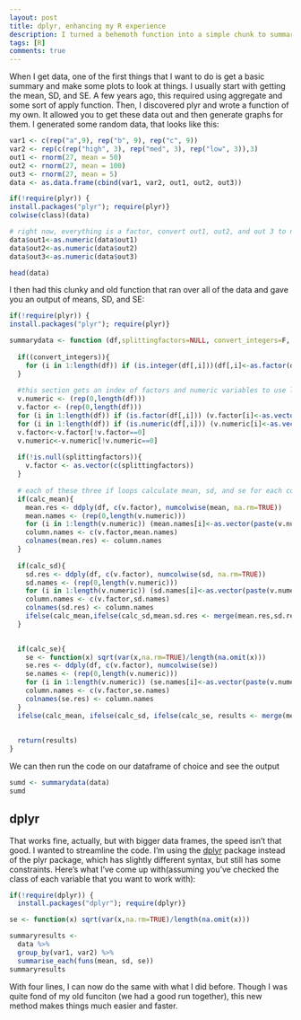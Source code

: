 ```yaml
---
layout: post
title: dplyr, enhancing my R experience
description: I turned a behemoth function into a simple chunk to summarize my data
tags: [R]
comments: true
---
```


When I get data, one of the first things that I want to do is get a basic summary and make some plots to look at things. I usually start with getting the mean, SD, and SE. A few years ago, this required using aggregate and some sort of apply function. Then, I discovered plyr and wrote a function of my own. It allowed you to get these data out and then generate graphs for them. I generated some random data, that looks like this: 

````r
var1 <- c(rep("a",9), rep("b", 9), rep("c", 9))
var2 <- rep(c(rep("high", 3), rep("med", 3), rep("low", 3)),3)
out1 <- rnorm(27, mean = 50)
out2 <- rnorm(27, mean = 100)
out3 <- rnorm(27, mean = 5)
data <- as.data.frame(cbind(var1, var2, out1, out2, out3))

if(!require(plyr)) { 
install.packages("plyr"); require(plyr)} 
colwise(class)(data)

# right now, everything is a factor, convert out1, out2, and out 3 to numeric values
data$out1<-as.numeric(data$out1)
data$out2<-as.numeric(data$out2)
data$out3<-as.numeric(data$out3)

head(data)
````


I then had this clunky and old function that ran over all of the data and gave you an output of means, SD, and SE:

````r
if(!require(plyr)) { 
install.packages("plyr"); require(plyr)} 

summarydata <- function (df,splittingfactors=NULL, convert_integers=F, calc_mean=T, calc_sd=T, calc_se=T){
  
  if((convert_integers)){
    for (i in 1:length(df)) if (is.integer(df[,i]))(df[,i]<-as.factor(df[,i]))
  }
  
  #this section gets an index of factors and numeric variables to use later
  v.numeric <- (rep(0,length(df)))
  v.factor <- (rep(0,length(df)))
  for (i in 1:length(df)) if (is.factor(df[,i])) (v.factor[i]<-as.vector((names(df[i]))))
  for (i in 1:length(df)) if (is.numeric(df[,i])) (v.numeric[i]<-as.vector((names(df[i]))))
  v.factor<-v.factor[!v.factor==0]
  v.numeric<-v.numeric[!v.numeric==0]
  
  if(!is.null(splittingfactors)){
    v.factor <- as.vector(c(splittingfactors))
  }
  
  # each of these three if loops calculate mean, sd, and se for each column (numcolwise) and then combines into a results df
  if(calc_mean){
    mean.res <- ddply(df, c(v.factor), numcolwise(mean, na.rm=TRUE))
    mean.names <- (rep(0,length(v.numeric)))
    for (i in 1:length(v.numeric)) (mean.names[i]<-as.vector(paste(v.numeric[i],"mean",sep=".")))
    column.names <- c(v.factor,mean.names)
    colnames(mean.res) <- column.names
  }
  
  if(calc_sd){
    sd.res <- ddply(df, c(v.factor), numcolwise(sd, na.rm=TRUE))
    sd.names <- (rep(0,length(v.numeric)))
    for (i in 1:length(v.numeric)) (sd.names[i]<-as.vector(paste(v.numeric[i],"sd",sep=".")))
    column.names <- c(v.factor,sd.names)
    colnames(sd.res) <- column.names
    ifelse(calc_mean,ifelse(calc_sd,mean.sd.res <- merge(mean.res,sd.res), mean.sd.res<-mean.res),mean.sd.res<-sd.res)
  }

  
  if(calc_se){
    se <- function(x) sqrt(var(x,na.rm=TRUE)/length(na.omit(x)))
    se.res <- ddply(df, c(v.factor), numcolwise(se))
    se.names <- (rep(0,length(v.numeric)))
    for (i in 1:length(v.numeric)) (se.names[i]<-as.vector(paste(v.numeric[i],"se",sep=".")))
    column.names <- c(v.factor,se.names)
    colnames(se.res) <- column.names
  }
  ifelse(calc_mean, ifelse(calc_sd, ifelse(calc_se, results <- merge(mean.sd.res,se.res), results <- merge(mean.res, se.res)), ifelse(calc_se, results<- merge(mean.res,se.res), results <- mean.res)), ifelse(calc_sd, ifelse(calc_se, results <- merge(sd.res,se.res), results <- sd.res), results <- se.res))
              
  
  return(results)
}
````

We can then run the code on our dataframe of choice and see the output
````r
sumd <- summarydata(data)
sumd
````

## dplyr

That works fine, actually, but with bigger data frames, the speed isn't that good. I wanted to streamline the code. I'm using the [dplyr](http://cran.rstudio.com/web/packages/dplyr/vignettes/introduction.html) package instead of the plyr package, which has slightly different syntax, but still has some constraints. Here's what I've come up with(assuming you've checked the class of each variable that you want to work with):

````r
if(!require(dplyr)) { 
  install.packages("dplyr"); require(dplyr)} 

se <- function(x) sqrt(var(x,na.rm=TRUE)/length(na.omit(x)))

summaryresults <-
  data %>% 
  group_by(var1, var2) %>%
  summarise_each(funs(mean, sd, se))
summaryresults
````

With four lines, I can now do the same with what I did before. Though I was quite fond of my old funciton (we had a good run together), this new method makes things much easier and faster.
